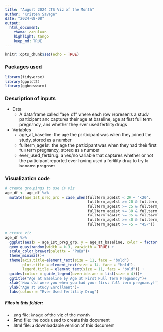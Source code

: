 ---
title: "August 2024 CTS Viz of the Month"
author: "Kristen Savage"
date: "2024-08-08"
output:
  html_document:
    theme: cerulean
    highlight: tango
    keep_md: TRUE
---

```{r setup, echo=FALSE}
knitr::opts_chunk$set(echo = TRUE)
```

### Packages used
```{r packages, eval=FALSE}
library(tidyverse)
library(ggplot2)
library(ggbeeswarm)
```

### Description of inputs

* Data
    + A data frame called "age_df" where each row represents a study participant and captures their age at baseline, age at first full term pregnancy, and whether they ever used fertility drugs

* Variables
    + age_at_baseline: the age the participant was when they joined the study, stored as a number
    + fullterm_age1st: the age the participant was when they had their first full term pregnancy, stored as a number
    + ever_used_fertdrug: a yes/no variable that captures whether or not the participant reported ever having used a fertility drug to try to become pregnant

### Visualization code
```{r viz, eval=FALSE}
# create groupings to use in viz
age_df <- age_df %>% 
  mutate(age_1st_preg_grp = case_when(fullterm_age1st < 20 ~ "<20",
                                      fullterm_age1st >= 20 & fullterm_age1st <=24 ~ "20 - 24",
                                      fullterm_age1st >= 25 & fullterm_age1st <=29 ~ "25 - 29",
                                      fullterm_age1st >= 30 & fullterm_age1st <=34 ~ "30 - 34",
                                      fullterm_age1st >= 35 & fullterm_age1st <=39 ~ "35 - 39",
                                      fullterm_age1st >= 40 & fullterm_age1st <=44 ~ "40 - 44",
                                      fullterm_age1st >= 45 ~ "45+"))

# create viz
age_df %>% 
  ggplot(aes(x = age_1st_preg_grp, y = age_at_baseline, color = factor(ever_used_fertdrug))) + 
  geom_quasirandom(width = 0.3, varwidth = TRUE) +
  scale_color_brewer(palette = "PuBu")+
  theme_minimal()+
  theme(axis.title=element_text(size = 11, face = "bold"),
        plot.title = element_text(size = 14, face = "bold"),
        legend.title = element_text(size = 11, face = "bold")) +
  guides(colour = guide_legend(override.aes = list(size = 4)))+
  ggtitle("Age at Baseline by Age at First Full Term Pregnancy")+
  xlab("How old were you when you had your first full term pregnancy?")+
  ylab("Age at Study Enrollment")+
  labs(colour = "Ever Used Fertility Drug")

```

##### Files in this folder:

- .png file: image of the viz of the month
- .Rmd file: the code used to create this document
- .html file: a downloadable version of this document